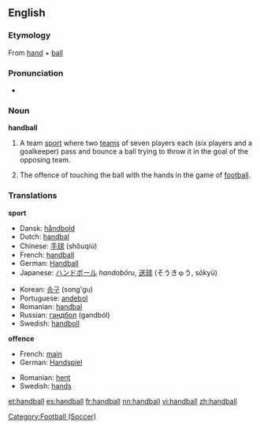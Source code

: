 ==English==

===Etymology===
{{wikipedia}}
From [[hand]] + [[ball]]

===Pronunciation===
*{{audio|en-us-handball.ogg|Audio (US)}}

===Noun===
'''handball'''

# {{sports}} A team [[sport]] where two [[teams]] of seven players each (six players and a goalkeeper) pass and bounce a ball trying to throw it in the goal of the opposing team.
#The offence of touching the ball with the hands in the game of [[football]].

===Translations===
'''sport'''
{{top}}
*Dansk: [[håndbold]]
*Dutch: [[handbal]] {{n}}
*Chinese: [[手球]] (shǒuqiú)
*French: [[handball]] {{m}}
*German: [[Handball]] {{m}}
*Japanese: [[ハンドボール]] ''handobōru'', [[送球]] (そうきゅう, sōkyū)
{{mid}}
*Korean: [[송구]] (song'gu)
*Portuguese: [[andebol]]
*Romanian: [[handbal]] {{n}}
*Russian: [[гандбол]] (gandból) {{m}}
*Swedish: [[handboll]] {{c}}
{{bottom}}

'''offence'''
{{top}}
*French: [[main]] {{f}}
*German: [[Handspiel]] {{n}}
{{mid}}
*Romanian: [[henţ]] {{n}}
*Swedish: [[hands]] {{c}}
{{bottom}}

[[Category:Football (Soccer)]]

[[et:handball]]
[[es:handball]]
[[fr:handball]]
[[nn:handball]]
[[vi:handball]]
[[zh:handball]]